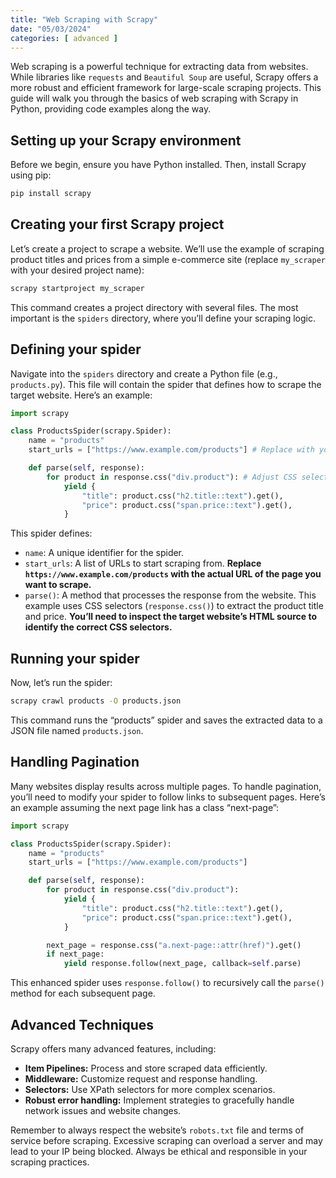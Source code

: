 ```yaml
---
title: "Web Scraping with Scrapy"
date: "05/03/2024"
categories: [ advanced ]
---
```



Web scraping is a powerful technique for extracting data from websites.  While libraries like `requests` and `Beautiful Soup` are useful, Scrapy offers a more robust and efficient framework for large-scale scraping projects.  This guide will walk you through the basics of web scraping with Scrapy in Python, providing code examples along the way.


## Setting up your Scrapy environment

Before we begin, ensure you have Python installed.  Then, install Scrapy using pip:

```bash
pip install scrapy
```

## Creating your first Scrapy project

Let's create a project to scrape a website.  We'll use the example of scraping product titles and prices from a simple e-commerce site (replace `my_scraper` with your desired project name):

```bash
scrapy startproject my_scraper
```

This command creates a project directory with several files.  The most important is the `spiders` directory, where you'll define your scraping logic.


## Defining your spider

Navigate into the `spiders` directory and create a Python file (e.g., `products.py`).  This file will contain the spider that defines how to scrape the target website.  Here's an example:


```python
import scrapy

class ProductsSpider(scrapy.Spider):
    name = "products"
    start_urls = ["https://www.example.com/products"] # Replace with your target URL

    def parse(self, response):
        for product in response.css("div.product"): # Adjust CSS selector to match your target website
            yield {
                "title": product.css("h2.title::text").get(),
                "price": product.css("span.price::text").get(),
            }
```

This spider defines:

* `name`: A unique identifier for the spider.
* `start_urls`: A list of URLs to start scraping from.  **Replace `https://www.example.com/products` with the actual URL of the page you want to scrape.**
* `parse()`: A method that processes the response from the website.  This example uses CSS selectors (`response.css()`) to extract the product title and price.  **You'll need to inspect the target website's HTML source to identify the correct CSS selectors.**


## Running your spider

Now, let's run the spider:

```bash
scrapy crawl products -O products.json
```

This command runs the "products" spider and saves the extracted data to a JSON file named `products.json`.


## Handling Pagination

Many websites display results across multiple pages.  To handle pagination, you'll need to modify your spider to follow links to subsequent pages.  Here's an example assuming the next page link has a class "next-page":

```python
import scrapy

class ProductsSpider(scrapy.Spider):
    name = "products"
    start_urls = ["https://www.example.com/products"]

    def parse(self, response):
        for product in response.css("div.product"):
            yield {
                "title": product.css("h2.title::text").get(),
                "price": product.css("span.price::text").get(),
            }

        next_page = response.css("a.next-page::attr(href)").get()
        if next_page:
            yield response.follow(next_page, callback=self.parse)
```

This enhanced spider uses `response.follow()` to recursively call the `parse()` method for each subsequent page.


## Advanced Techniques

Scrapy offers many advanced features, including:

* **Item Pipelines:**  Process and store scraped data efficiently.
* **Middleware:** Customize request and response handling.
* **Selectors:**  Use XPath selectors for more complex scenarios.
* **Robust error handling:** Implement strategies to gracefully handle network issues and website changes.

Remember to always respect the website's `robots.txt` file and terms of service before scraping.  Excessive scraping can overload a server and may lead to your IP being blocked.  Always be ethical and responsible in your scraping practices.

